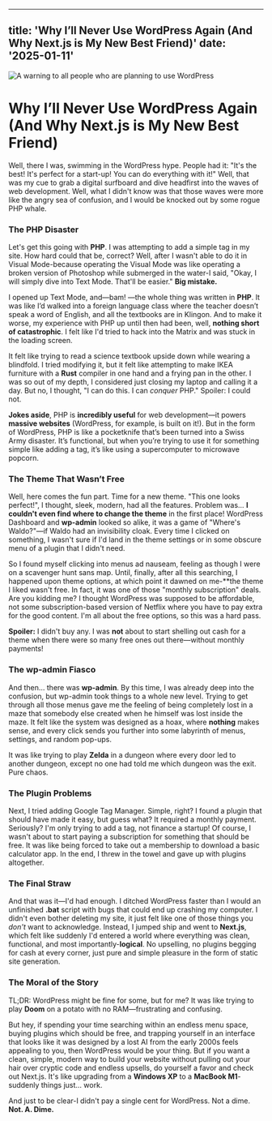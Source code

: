 
---
title: 'Why I’ll Never Use WordPress Again (And Why Next.js is My New Best Friend)'
date: '2025-01-11'
---
 
<Image
        src="/wp_sux.jpg" 
        alt="A warning to all people who are planning to use WordPress"
        width={800}
        height={600}
        priority 
      />

# **Why I’ll Never Use WordPress Again (And Why Next.js is My New Best Friend)**

Well, there I was, swimming in the WordPress hype. People had it: "It's the best! It's perfect for a start-up! You can do everything with it!" Well, that was my cue to grab a digital surfboard and dive headfirst into the waves of web development. Well, what I didn't know was that those waves were more like the angry sea of confusion, and I would be knocked out by some rogue PHP whale.

### **The PHP Disaster**

Let's get this going with **PHP**. I was attempting to add a simple tag in my site. How hard could that be, correct? Well, after I wasn't able to do it in Visual Mode-because operating the Visual Mode was like operating a broken version of Photoshop while submerged in the water-I said, "Okay, I will simply dive into Text Mode. That'll be easier." **Big mistake.**

I opened up Text Mode, and—bam! —the whole thing was written in **PHP**. It was like I’d walked into a foreign language class where the teacher doesn’t speak a word of English, and all the textbooks are in Klingon. And to make it worse, my experience with PHP up until then had been, well, **nothing short of catastrophic**. I felt like I'd tried to hack into the Matrix and was stuck in the loading screen.

It felt like trying to read a science textbook upside down while wearing a blindfold. I tried modifying it, but it felt like attempting to make IKEA furniture with a **Rust** compiler in one hand and a frying pan in the other. I was so out of my depth, I considered just closing my laptop and calling it a day. But no, I thought, "I can do this. I can *conquer* PHP." Spoiler: I could not.

**Jokes aside**, PHP is **incredibly useful** for web development—it powers **massive websites** (WordPress, for example, is built on it!). But in the form of WordPress, PHP is like a pocketknife that’s been turned into a Swiss Army disaster. It’s functional, but when you’re trying to use it for something simple like adding a tag, it’s like using a supercomputer to microwave popcorn.

### **The Theme That Wasn’t Free**

Well, here comes the fun part. Time for a new theme. "This one looks perfect!", I thought, sleek, modern, had all the features. Problem was… **I couldn't even find where to change the theme** in the first place! WordPress Dashboard and **wp-admin** looked so alike, it was a game of "Where's Waldo?"—if Waldo had an invisibility cloak. Every time I clicked on something, I wasn't sure if I'd land in the theme settings or in some obscure menu of a plugin that I didn't need.

So I found myself clicking into menus ad nauseam, feeling as though I were on a scavenger hunt sans map. Until, finally, after all this searching, I happened upon theme options, at which point it dawned on me-**the theme I liked wasn't free. In fact, it was one of those "monthly subscription" deals. Are you kidding me? I thought WordPress was supposed to be affordable, not some subscription-based version of Netflix where you have to pay extra for the good content. I'm all about the free options, so this was a hard pass.

**Spoiler:** I didn't buy any. I was **not** about to start shelling out cash for a theme when there were so many free ones out there—without monthly payments!

### **The wp-admin Fiasco**

And then… there was **wp-admin**. By this time, I was already deep into the confusion, but wp-admin took things to a whole new level. Trying to get through all those menus gave me the feeling of being completely lost in a maze that somebody else created when he himself was lost inside the maze. It felt like the system was designed as a hoax, where **nothing** makes sense, and every click sends you further into some labyrinth of menus, settings, and random pop-ups.

It was like trying to play **Zelda** in a dungeon where every door led to another dungeon, except no one had told me which dungeon was the exit. Pure chaos.

### **The Plugin Problems**

Next, I tried adding Google Tag Manager. Simple, right? I found a plugin that should have made it easy, but guess what? It required a monthly payment. Seriously? I'm only trying to add a tag, not finance a startup! Of course, I wasn't about to start paying a subscription for something that should be free. It was like being forced to take out a membership to download a basic calculator app. In the end, I threw in the towel and gave up with plugins altogether.

### The Final Straw

And that was it—I'd had enough. I ditched WordPress faster than I would an unfinished **.bat** script with bugs that could end up crashing my computer. I didn't even bother deleting my site, it just felt like one of those things you *don't* want to acknowledge. Instead, I jumped ship and went to **Next.js**, which felt like suddenly I'd entered a world where everything was clean, functional, and most importantly-**logical**. No upselling, no plugins begging for cash at every corner, just pure and simple pleasure in the form of static site generation.

### **The Moral of the Story**

TL;DR: WordPress might be fine for some, but for me? It was like trying to play **Doom** on a potato with no RAM—frustrating and confusing.

But hey, if spending your time searching within an endless menu space, buying plugins which should be free, and trapping yourself in an interface that looks like it was designed by a lost AI from the early 2000s feels appealing to you, then WordPress would be your thing. But if you want a clean, simple, modern way to build your website without pulling out your hair over cryptic code and endless upsells, do yourself a favor and check out Next.js. It's like upgrading from a **Windows XP** to a **MacBook M1**-suddenly things just… work.

And just to be clear-I didn't pay a single cent for WordPress. Not a dime. **Not. A. Dime.**

